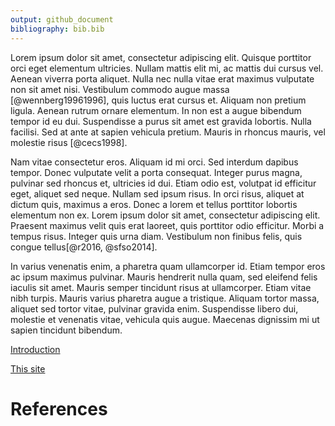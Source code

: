 ```yaml
---
output: github_document
bibliography: bib.bib
---
```


<!-- see https://rmarkdown.rstudio.com/authoring_bibliographies_and_citations.html for citation details -->
<!-- github markdown https://guides.github.com/features/mastering-markdown/ -->

Lorem ipsum dolor sit amet, consectetur adipiscing elit. Quisque porttitor orci eget elementum ultricies. Nullam mattis elit mi, ac mattis dui cursus vel. Aenean viverra porta aliquet. Nulla nec nulla vitae erat maximus vulputate non sit amet nisi. Vestibulum commodo augue massa [@wennberg19961996], quis luctus erat cursus et. Aliquam non pretium ligula. Aenean rutrum ornare elementum. In non est a augue bibendum tempor id eu dui. Suspendisse a purus sit amet est gravida lobortis. Nulla facilisi. Sed at ante at sapien vehicula pretium. Mauris in rhoncus mauris, vel molestie risus [@cecs1998].

Nam vitae consectetur eros. Aliquam id mi orci. Sed interdum dapibus tempor. Donec vulputate velit a porta consequat. Integer purus magna, pulvinar sed rhoncus et, ultricies id dui. Etiam odio est, volutpat id efficitur eget, aliquet sed neque. Nullam sed ipsum risus. In orci risus, aliquet at dictum quis, maximus a eros. Donec a lorem et tellus porttitor lobortis elementum non ex. Lorem ipsum dolor sit amet, consectetur adipiscing elit. Praesent maximus velit quis erat laoreet, quis porttitor odio efficitur. Morbi a tempus risus. Integer quis urna diam. Vestibulum non finibus felis, quis congue tellus[@r2016, @sfso2014].

In varius venenatis enim, a pharetra quam ullamcorper id. Etiam tempor eros ac ipsum maximus pulvinar. Mauris hendrerit nulla quam, sed eleifend felis iaculis sit amet. Mauris semper tincidunt risus at ullamcorper. Etiam vitae nibh turpis. Mauris varius pharetra augue a tristique. Aliquam tortor massa, aliquet sed tortor vitae, pulvinar gravida enim. Suspendisse libero dui, molestie et venenatis vitae, vehicula quis augue. Maecenas dignissim mi ut sapien tincidunt bibendum. 

[Introduction](md/intro)


[This site](https://aghaynes.github.io/demo/)

# References

